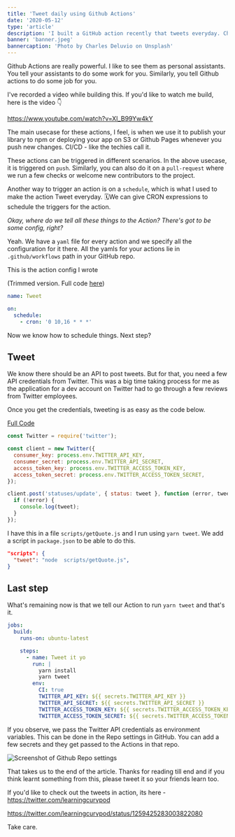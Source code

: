 ```yaml
---
title: 'Tweet daily using Github Actions'
date: '2020-05-12'
type: 'article'
description: 'I built a GitHub action recently that tweets everyday. Check out the acticle to know.'
banner: 'banner.jpeg'
bannercaption: 'Photo by Charles Deluvio on Unsplash'
---
```


Github Actions are really powerful. I like to see them as personal assistants. You tell your assistants to do some work for you. Similarly, you tell Github actions to do some job for you.

<GrayBlock>

I've recorded a video while building this. If you'd like to watch me build, here is the video 👇

https://www.youtube.com/watch?v=XI_B99Yw4kY

</GrayBlock>

The main usecase for these actions, I feel, is when we use it to publish your library to npm or deploying your app on S3 or Github Pages whenever you push new changes. CI/CD - like the techies call it.

These actions can be triggered in different scenarios. In the above usecase, it is triggered on `push`. Similarly, you can also do it on a `pull-request` where we run a few checks or welcome new contributors to the project.

Another way to trigger an action is on a `schedule`, which is what I used to make the action Tweet everyday. 🗓We can give CRON expressions to schedule the triggers for the action.

_Okay, where do we tell all these things to the Action? There's got to be some config, right?_

Yeah. We have a `yaml` file for every action and we specify all the configuration for it there. All the yamls for your actions lie in `.github/workflows` path in your GitHub repo.

This is the action config I wrote

(Trimmed version. Full code [here](https://github.com/aravindballa/learningcurve.dev/blob/master/.github/workflows/tweet.yml))

```yml
name: Tweet

on:
  schedule:
    - cron: '0 10,16 * * *'
```

Now we know how to schedule things. Next step?

## Tweet

We know there should be an API to post tweets. But for that, you need a few API credentials from Twitter. This was a big time taking process for me as the application for a dev account on Twitter had to go through a few reviews from Twitter employees.

Once you get the credentials, tweeting is as easy as the code below.

[Full Code](https://github.com/aravindballa/learningcurve.dev/blob/master/scripts/getQuote.js)

```js
const Twitter = require('twitter');

const client = new Twitter({
  consumer_key: process.env.TWITTER_API_KEY,
  consumer_secret: process.env.TWITTER_API_SECRET,
  access_token_key: process.env.TWITTER_ACCESS_TOKEN_KEY,
  access_token_secret: process.env.TWITTER_ACCESS_TOKEN_SECRET,
});

client.post('statuses/update', { status: tweet }, function (error, tweet, response) {
  if (!error) {
    console.log(tweet);
  }
});
```

I have this in a file `scripts/getQuote.js` and I run using `yarn tweet`. We add a script in `package.json` to be able to do this.

```json
"scripts": {
  "tweet": "node  scripts/getQuote.js",
}
```

## Last step

What's remaining now is that we tell our Action to run `yarn tweet` and that's it.

```yml
jobs:
  build:
    runs-on: ubuntu-latest

    steps:
      - name: Tweet it yo
        run: |
          yarn install
          yarn tweet
        env:
          CI: true
          TWITTER_API_KEY: ${{ secrets.TWITTER_API_KEY }}
          TWITTER_API_SECRET: ${{ secrets.TWITTER_API_SECRET }}
          TWITTER_ACCESS_TOKEN_KEY: ${{ secrets.TWITTER_ACCESS_TOKEN_KEY }}
          TWITTER_ACCESS_TOKEN_SECRET: ${{ secrets.TWITTER_ACCESS_TOKEN_SECRET }}
```

If you observe, we pass the Twitter API credentials as environment variables. This can be done in the Repo settings in GitHub. You can add a few secrets and they get passed to the Actions in that repo.

![Screenshot of Github Repo settings](./github-repo-settings.png)

That takes us to the end of the article. Thanks for reading till end and if you think learnt something from this, please tweet it so your friends learn too.

If you'd like to check out the tweets in action, its here -https://twitter.com/learningcurvpod

https://twitter.com/learningcurvpod/status/1259425283003822080

Take care.
